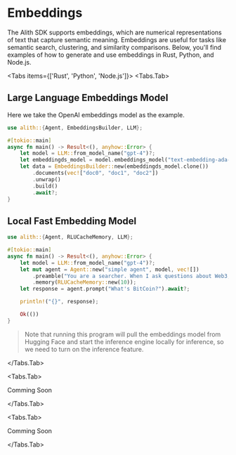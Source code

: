 
# Embeddings

The Alith SDK supports embeddings, which are numerical representations of text that capture semantic meaning. Embeddings are useful for tasks like semantic search, clustering, and similarity comparisons. Below, you'll find examples of how to generate and use embeddings in Rust, Python, and Node.js.

<Tabs items={['Rust', 'Python', 'Node.js']}>
  <Tabs.Tab>

## Large Language Embeddings Model

Here we take the OpenAI embeddings model as the example.

```rust
use alith::{Agent, EmbeddingsBuilder, LLM};

#[tokio::main]
async fn main() -> Result<(), anyhow::Error> {
    let model = LLM::from_model_name("gpt-4")?;
    let embeddingds_model = model.embeddings_model("text-embedding-ada-002");
    let data = EmbeddingsBuilder::new(embeddingds_model.clone())
        .documents(vec!["doc0", "doc1", "doc2"])
        .unwrap()
        .build()
        .await?;
}
```

## Local Fast Embedding Model

```rust
use alith::{Agent, RLUCacheMemory, LLM};

#[tokio::main]
async fn main() -> Result<(), anyhow::Error> {
    let model = LLM::from_model_name("gpt-4")?;
    let mut agent = Agent::new("simple agent", model, vec![])
        .preamble("You are a searcher. When I ask questions about Web3, you can search from the Internet and answer them. When you encounter other questions, you can directly answer them.")
        .memory(RLUCacheMemory::new(10));
    let response = agent.prompt("What's BitCoin?").await?;

    println!("{}", response);

    Ok(())
}
```

> Note that running this program will pull the embeddings model from Hugging Face and start the inference engine locally for inference, so we need to turn on the inference feature.

  </Tabs.Tab>

  <Tabs.Tab>

Comming Soon

  </Tabs.Tab>

  <Tabs.Tab>

Comming Soon

</Tabs.Tab>
</Tabs>
